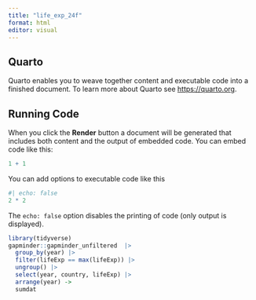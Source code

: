 ```yaml
---
title: "life_exp_24f"
format: html
editor: visual
---
```


## Quarto

Quarto enables you to weave together content and executable code into a finished document. To learn more about Quarto see <https://quarto.org>.

## Running Code

When you click the **Render** button a document will be generated that includes both content and the output of embedded code. You can embed code like this:

```r
1 + 1
```

You can add options to executable code like this

```r
#| echo: false
2 * 2
```

The `echo: false` option disables the printing of code (only output is displayed).

```r
library(tidyverse)
gapminder::gapminder_unfiltered  |> 
  group_by(year) |>
  filter(lifeExp == max(lifeExp)) |>
  ungroup() |>
  select(year, country, lifeExp) |>
  arrange(year) ->
  sumdat
```
